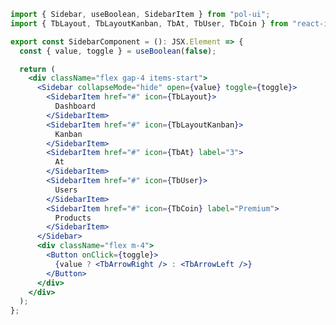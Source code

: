```jsx
import { Sidebar, useBoolean, SidebarItem } from "pol-ui";
import { TbLayout, TbLayoutKanban, TbAt, TbUser, TbCoin } from "react-icons/tb";

export const SidebarComponent = (): JSX.Element => {
  const { value, toggle } = useBoolean(false);

  return (
    <div className="flex gap-4 items-start">
      <Sidebar collapseMode="hide" open={value} toggle={toggle}>
        <SidebarItem href="#" icon={TbLayout}>
          Dashboard
        </SidebarItem>
        <SidebarItem href="#" icon={TbLayoutKanban}>
          Kanban
        </SidebarItem>
        <SidebarItem href="#" icon={TbAt} label="3">
          At
        </SidebarItem>
        <SidebarItem href="#" icon={TbUser}>
          Users
        </SidebarItem>
        <SidebarItem href="#" icon={TbCoin} label="Premium">
          Products
        </SidebarItem>
      </Sidebar>
      <div className="flex m-4">
        <Button onClick={toggle}>
          {value ? <TbArrowRight /> : <TbArrowLeft />}
        </Button>
      </div>
    </div>
  );
};
```
